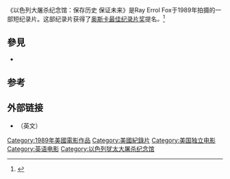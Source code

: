 {{expand|time=2017-02-22T19:06:07+00:00}}
{{电影信息框|name=大屠杀纪念馆: 保存历史 保证未来|producer=[[Ray_Errol_Fox|Ray Errol Fox]]|released={{film date|1989}}|country=美国|language=英语}}<span><span>《以色列大屠杀纪念馆：保存历史 保证未来》是Ray Errol Fox于1989年拍摄的一部短纪录片。这部纪录片获得了[[奥斯卡最佳纪录片奖|奥斯卡最佳纪录片奖]]提名''。''</span></span><ref name="NY Times">{{Cite web|url=http://movies.nytimes.com/movie/300544/Yad-Vashem-Preserving-The-Past-To-Ensure-The-Future/details|title=NY Times: Yad Vashem: Preserving the Past to Ensure the Future 纽约时报：《大屠杀纪念馆：保存历史 确保未来》|accessdate=2008-12-03|work=NY Times|archive-date=2012-10-16|archive-url=https://web.archive.org/web/20121016201444/http://movies.nytimes.com/movie/300544/Yad-Vashem-Preserving-The-Past-To-Ensure-The-Future/details|dead-url=no}}</ref>

== 參見 ==
* {{link-en|Gathering the Fragments|Gathering the Fragments}}

== 参考 ==
{{reflist}}

== 外部链接 ==
* {{Imdb title|id=0098685|title=Yad Vashem: Preserving the Past to Ensure the Future}}（英文）
[[Category:1989年美國電影作品|Category:1989年美國電影作品]]
[[Category:美國紀錄片|Category:美國紀錄片]]
[[Category:美国独立电影|Category:美国独立电影]]
[[Category:英语电影|Category:英语电影]]
[[Category:以色列犹太大屠杀纪念馆|Category:以色列犹太大屠杀纪念馆]]